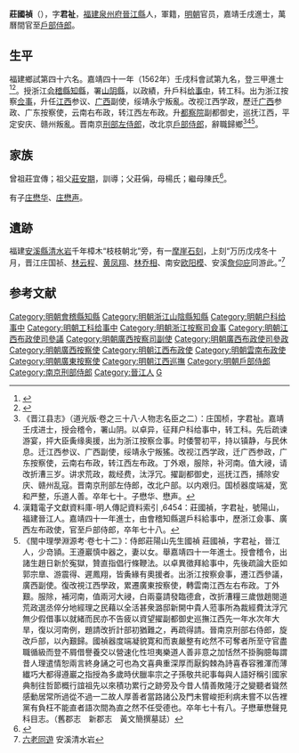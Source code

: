 {{明清人物信息框
| 姓名 = 莊國禎
| 原名 =
| 圖片名稱= 
| 圖片大小 =
| 圖片說明 = 
| 最高職務 = 戶部侍郎
| 國家 = 大明 
| 爵位 =
| 籍貫 = [[福建|福建]][[泉州府|泉州府]][[晉江縣|晉江縣]]
| 族裔 = 
| 字號 = 字君祉
| 諡號 =
| 出生日期 = 嘉靖六年（1527年）
| 出生地點 = 
| 逝世日期 = 萬曆三十二年（1604年）
| 逝世地點 =
| 墓葬 =
| 配偶 = 
| 親屬 = 
| 出身 =
* 嘉靖四十一年壬戌科同進士出身
| 經歷 =
| 著作 =  
}}
'''莊國禎'''（{{bd|1527年||1604年|catIdx=}}），字'''君祉'''，[[福建|福建]][[泉州府|泉州府]][[晉江縣|晉江縣]]人，軍籍，[[明朝|明朝]]官员，嘉靖壬戌進士，萬曆間官至[[戶部侍郎|戶部侍郎]]。

== 生平 ==
福建鄉試第四十六名。嘉靖四十一年（1562年）壬戌科會試第九名，登三甲進士<ref>{{Cite book|title=《皇明贡举考》卷五|author=[[张朝瑞|张朝瑞]]|publisher=《续修四库全书》史部第828册|year=|isbn=|location=|pages=}}</ref><ref>{{Cite book|title=贡举志五种 上|author=鲁小俊，江俊伟著|publisher=武汉大学出版社|year=2009|isbn=978-7-307-07043-1|location=武汉|pages=}}</ref>。授浙江[[会稽縣|会稽縣]][[知縣|知縣]]，署[[山阴县_(浙江省)|山阴縣]]，以政績，升戶科[[给事中|给事中]]，转工科。出为浙江按察[[佥事|佥事]]，升任[[江西|江西]]参议、[[广西|广西]]副使，绥靖永宁叛亂。改视江西学政，歷迁[[广西|广西]]参政、广东按察使，云南右布政，转江西左布政。升[[都察院|都察院]]副都御史，巡抚江西，平定安庆、赣州叛亂。晋南京[[刑部左侍郎|刑部左侍郎]]，改北京[[戶部侍郎|戶部侍郎]]，辭職歸鄉<ref>《晋江县志》（道光版·卷之三十八·人物志名臣之二）：庄国桢，字君祉。嘉靖壬戌进士，授会稽令，署山阴。以卓异，征拜户科给事中，转工科。先后疏谏游宴，抨大臣夤缘奥援，出为浙江按察佥事。时倭警初平，持以镇静，与民休息。迁江西参议、广西副使，绥靖永宁叛猺。改视江西学政，迁广西参政，广东按察使，云南右布政，转江西左布政。丁外艰，服除，补河南。值大祲，请改折漕三岁。讲求荒政，裁经费，汰浮冗。擢副都御史，巡抚江西，捕除安庆、赣州乱寇。晋南京刑部左侍郎，改北户部。以内艰归。国桢器度端凝，宽和严整，乐道人善。卒年七十。子懋华、懋声。</ref><ref>漢籍電子文獻資料庫-明人傳記資料索引 ,6454：莊國禎，字君祉，號陽山，福建晉江人。嘉靖四十一年進士，由會稽知縣選戶科給事中，歷浙江僉事、廣西左布政使，官至戶部侍郎，卒年七十八。</ref><ref>《閩中理學淵源考·卷七十二》：侍郎莊陽山先生國禎 莊國禎，字君祉，晉江人，少竒頴。王遵巖慎中器之，妻以女。舉嘉靖四十一年進士。授會稽令，出諸生趙日新於寃獄，贊直指倡行條鞭法。以卓異徵拜給事中，先後疏論大臣如郭宗臯、游震得、遲鳳翔，皆夤緣有奧援者。出浙江按察僉事，遷江西參議，廣西副使。復改視江西學政，累遷廣東按察使，轉雲南江西左右布政。丁外艱。服除，補河南，值兩河大祲，白兩臺請發臨德倉，改折漕糧三歲倣趙閱道荒政選丞倅分地經理之民藉以全活甚衆潞邸新開中貴人蒞事所為裁經費汰浮冗無少假借事以就緒而民亦不告疲以資望擢副都御史巡撫江西先一年水次年大旱，復以河南例，題請改折計部初猶難之，再疏得請。晉南京刑部右侍郎，旋改戶部，以內艱歸。國禎器度端凝貌寛和而衷嚴整有屹然不可奪者所至守官盡職循級而登不屑借譽養交以營速化性坦夷樂道人善非意之加恬然不掛胸臆每謂昔人理遣情恕兩言終身誦之可也為文喜典重深厚而厭鈎棘為詩喜舂容雅渾而薄纎巧大都得遵巖之指授為多歲時伏臘率宗之子孫敬共祀事每與人語好稱引國家典制往哲節概行誼祖先以來積功累行之跡旁及今昔人情善敗隆汙之變聽者聳然感動居常所過從不過一二故人厚善者當路諸公及門未嘗峻拒利病未嘗不以告裡黨有負枉不能直者語次間為直之然不任受德也。卒年七十有八。子懋華懋聲見科目志。（舊郡志　新郡志　黃文簡撰墓誌）</ref>。

==家族==
曾祖莊宜傳；祖父[[莊安期|莊安期]]，訓導；父莊偁，母楊氏；繼母陳氏<ref>{{Cite book|title=天一阁藏明代科举录选刊 登科录 点校本|author=龚延明主编|publisher=宁波出版社|year=2016|isbn=978-7-5526-2320-8|location=宁波|pages=|quote=《天一閣藏明代科舉錄選刊.登科錄》之《嘉靖四十一年壬戌科登科錄》}}</ref>。

有子[[庄懋华|庄懋华]]、[[庄懋声|庄懋声]]。

==遺跡==
福建[[安溪縣|安溪縣]][[安溪清水岩|清水岩]]千年樟木“枝枝朝北”旁，有一[[摩崖石刻|摩崖石刻]]，上刻“万历戊戌冬十月，晋江庄国祯、[[林云程|林云程]]、[[黄凤翔|黄凤翔]]、[[林乔相|林乔相]]、南安[[欧阳模|欧阳模]]、安溪[[詹仰庇|詹仰庇]]同游此。”<ref>[http://www.qsmount.com/index.php?m=index&a=detail&topid=1&leftid=3&wordid=37 六老同遊] {{Wayback|url=http://www.qsmount.com/index.php?m=index&a=detail&topid=1&leftid=3&wordid=37 |date=20190306043451 }} 安溪清水岩</ref>

==参考文献==
{{reflist}}

{{嘉靖四十一年壬戌科殿試金榜}}

{{DEFAULTSORT:Xhuang莊}}
[[Category:明朝會稽縣知縣|Category:明朝會稽縣知縣]]
[[Category:明朝浙江山陰縣知縣|Category:明朝浙江山陰縣知縣]]
[[Category:明朝户科给事中|Category:明朝户科给事中]]
[[Category:明朝工科给事中|Category:明朝工科给事中]]
[[Category:明朝浙江按察司僉事|Category:明朝浙江按察司僉事]]
[[Category:明朝江西布政使司參議|Category:明朝江西布政使司參議]]
[[Category:明朝廣西按察司副使|Category:明朝廣西按察司副使]]
[[Category:明朝廣西布政使司參政|Category:明朝廣西布政使司參政]]
[[Category:明朝廣西按察使|Category:明朝廣西按察使]]
[[Category:明朝江西布政使|Category:明朝江西布政使]]
[[Category:明朝雲南布政使|Category:明朝雲南布政使]]
[[Category:明朝廣東按察使|Category:明朝廣東按察使]]
[[Category:明朝江西巡撫|Category:明朝江西巡撫]]
[[Category:明朝戶部侍郎|Category:明朝戶部侍郎]]
[[Category:南京刑部侍郎|Category:南京刑部侍郎]]
[[Category:晉江人|Category:晉江人]]
[[Category:莊姓|G]]